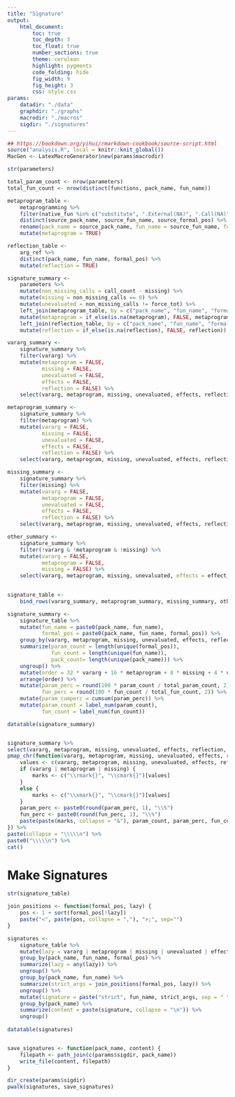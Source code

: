 ```yaml
---
title: "Signature"
output:
    html_document:
        toc: true
        toc_depth: 3
        toc_float: true
        number_sections: true
        theme: cerulean
        highlight: pygments
        code_folding: hide
        fig_width: 9
        fig_height: 3
        css: style.css
params:
    datadir: "./data"
    graphdir: "./graphs"
    macrodir: "./macros"
    sigdir: "./signatures"
---
```


```r
## https://bookdown.org/yihui/rmarkdown-cookbook/source-script.html
source("analysis.R", local = knitr::knit_global())
MacGen <- LatexMacroGenerator$new(params$macrodir)
```

```r

str(parameters)

total_param_count <- nrow(parameters)
total_fun_count <- nrow(distinct(functions, pack_name, fun_name))

metaprogram_table <-
    metaprogramming %>%
    filter(native_fun %in% c("substitute", ".External(NA)", ".Call(NA)")) %>%
    distinct(source_pack_name, source_fun_name, source_formal_pos) %>%
    rename(pack_name = source_pack_name, fun_name = source_fun_name, formal_pos = source_formal_pos) %>%
    mutate(metaprogram = TRUE)

reflection_table <- 
    arg_ref %>%
    distinct(pack_name, fun_name, formal_pos) %>%
    mutate(reflection = TRUE)

signature_summary <-
    parameters %>%
    mutate(non_missing_calls = call_count - missing) %>%
    mutate(missing = non_missing_calls == 0) %>%
    mutate(unevaluated = non_missing_calls != force_tot) %>%
    left_join(metaprogram_table, by = c("pack_name", "fun_name", "formal_pos")) %>%
    mutate(metaprogram = if_else(is.na(metaprogram), FALSE, metaprogram)) %>%
    left_join(reflection_table, by = c("pack_name", "fun_name", "formal_pos")) %>%
    mutate(reflection = if_else(is.na(reflection), FALSE, reflection))

vararg_summary <-
    signature_summary %>%
    filter(vararg) %>%
    mutate(metaprogram = FALSE,
           missing = FALSE,
           unevaluated = FALSE,
           effects = FALSE,
           reflection = FALSE) %>%
    select(vararg, metaprogram, missing, unevaluated, effects, reflection, pack_name, fun_name, formal_pos)

metaprogram_summary <-
    signature_summary %>%
    filter(metaprogram) %>%
    mutate(vararg = FALSE,
           missing = FALSE,
           unevaluated = FALSE,
           effects = FALSE,
           reflection = FALSE) %>%
    select(vararg, metaprogram, missing, unevaluated, effects, reflection, pack_name, fun_name, formal_pos)

missing_summary <-
    signature_summary %>%
    filter(missing) %>%
    mutate(vararg = FALSE,
           metaprogram = FALSE,
           unevaluated = FALSE,
           effects = FALSE,
           reflection = FALSE) %>%
    select(vararg, metaprogram, missing, unevaluated, effects, reflection, pack_name, fun_name, formal_pos)

other_summary <-
    signature_summary %>%
    filter(!vararg & !metaprogram & !missing) %>%
    mutate(vararg = FALSE,
           metaprogram = FALSE,
           missing = FALSE) %>%
    select(vararg, metaprogram, missing, unevaluated, effects = effect_lazy, reflection, pack_name, fun_name, formal_pos)
    

signature_table <-
    bind_rows(vararg_summary, metaprogram_summary, missing_summary, other_summary)

signature_summary <-
    signature_table %>%
    mutate(fun_name = paste0(pack_name, fun_name),
           formal_pos = paste0(pack_name, fun_name, formal_pos)) %>%
    group_by(vararg, metaprogram, missing, unevaluated, effects, reflection) %>%
    summarize(param_count = length(unique(formal_pos)),
              fun_count = length(unique(fun_name)),
              pack_count= length(unique(pack_name))) %>%
    ungroup() %>%
    mutate(order = 32 * vararg + 16 * metaprogram + 8 * missing + 4 * unevaluated + 2 * effects + 1 * reflection) %>%
    arrange(order) %>%
    mutate(param_perc = round(100 * param_count / total_param_count, 2),
           fun_perc = round(100 * fun_count / total_fun_count, 2)) %>%
    mutate(param_cumperc = cumsum(param_perc)) %>%
    mutate(param_count = label_num(param_count),
           fun_count = label_num(fun_count))

datatable(signature_summary)


signature_summary %>%
select(vararg, metaprogram, missing, unevaluated, effects, reflection, param_count, param_perc, fun_count, fun_perc, pack_count) %>%
pmap_chr(function(vararg, metaprogram, missing, unevaluated, effects, reflection, param_count, param_perc, fun_count, fun_perc, pack_count) {
    values <- c(vararg, metaprogram, missing, unevaluated, effects, reflection) + 1
    if (vararg | metaprogram | missing) {
        marks <- c("\\rmark{}", "\\cmark{}")[values]
    }
    else {
        marks <- c("\\xmark{}", "\\cmark{}")[values]
    }
    param_perc <- paste0(round(param_perc, 1), "\\%")
    fun_perc <- paste0(round(fun_perc, 1), "\\%")
    paste(paste(marks, collapse = "&"), param_count, param_perc, fun_count, fun_perc, pack_count, sep = "&")
}) %>%
paste(collapse = "\\\\\n") %>%
paste0("\\\\\n") %>%
cat()
```

# Make Signatures

```r
str(signature_table)

join_positions <- function(formal_pos, lazy) {
    pos <- 1 + sort(formal_pos[!lazy])
    paste("<", paste(pos, collapse = ","), ">;", sep="")
}

signatures <-
    signature_table %>%
    mutate(lazy = vararg | metaprogram | missing | unevaluated | effects | reflection) %>%
    group_by(pack_name, fun_name, formal_pos) %>%
    summarize(lazy = any(lazy)) %>%
    ungroup() %>%
    group_by(pack_name, fun_name) %>%
    summarize(strict_args = join_positions(formal_pos, lazy)) %>%
    ungroup() %>%
    mutate(signature = paste("strict", fun_name, strict_args, sep = " ")) %>%
    group_by(pack_name) %>%
    summarize(content = paste(signature, collapse = "\n")) %>%
    ungroup()
    
datatable(signatures)


save_signatures <- function(pack_name, content) {
    filepath <- path_join(c(params$sigdir, pack_name))
    write_file(content, filepath)
}

dir_create(params$sigdir)
pwalk(signatures, save_signatures)
```
